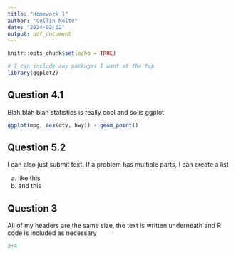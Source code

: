 ```yaml
---
title: "Homework 1"
author: "Collin Nolte"
date: "2024-02-02"
output: pdf_document
---
```


```r
knitr::opts_chunk$set(echo = TRUE)
```

```r
# I can include any packages I want at the top
library(ggplot2)
```

## Question 4.1

Blah blah blah statistics is really cool and so is ggplot

```r
ggplot(mpg, aes(cty, hwy)) + geom_point()
```

## Question 5.2

I can also just submit text. If a problem has multiple parts, I can create a list

  a. like this
  b. and this
  
## Question 3

All of my headers are the same size, the text is written underneath and R code is included as necessary

```r
3+4
```


